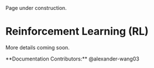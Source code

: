 

<Callout type="warning" emoji="⚠️">
Page under construction.
</Callout>

# Reinforcement Learning (RL)

More details coming soon.

<Callout type="default" emoji="👉">
  **Documentation Contributors:** @alexander-wang03
</Callout>
